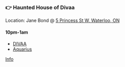 ### 👉 Haunted House of Divaa

Location: Jane Bond @ [5 Princess St W, Waterloo, ON](https://www.google.com/maps/place/5+Princess+St+W,+Waterloo,+ON)

#### 10pm-1am

* [DIVAA](https://www.instagram.com/existentialcowgirl)
* [Aquarius](https://www.instagram.com/aquariusgroovin/)

[Info](https://www.instagram.com/p/DPKqBfmDQOi/)

